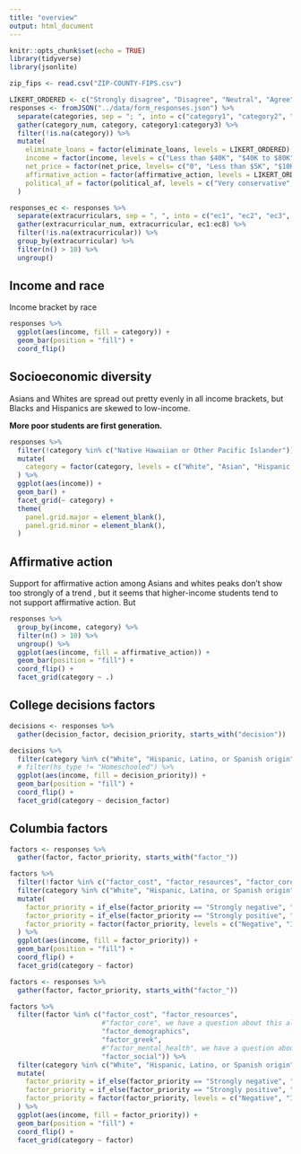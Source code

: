 ```yaml
---
title: "overview"
output: html_document
---
```


```r
knitr::opts_chunk$set(echo = TRUE)
library(tidyverse)
library(jsonlite)

zip_fips <- read.csv("ZIP-COUNTY-FIPS.csv")

LIKERT_ORDERED <- c("Strongly disagree", "Disagree", "Neutral", "Agree", "Strongly agree")
responses <- fromJSON("../data/form_responses.json") %>% 
  separate(categories, sep = "; ", into = c("category1", "category2", "category3")) %>% 
  gather(category_num, category, category1:category3) %>% 
  filter(!is.na(category)) %>%
  mutate(
    eliminate_loans = factor(eliminate_loans, levels = LIKERT_ORDERED),
    income = factor(income, levels = c("Less than $40K", "$40K to $80K", "$80K to $125K", "$125K to $250K", "$250K to $350K", "$350K to $500K", "Greater than $500K")),
    net_price = factor(net_price, levels= c("0", "Less than $5K", "$10K to $15K", "$15K to $20K", "$20K to $25K", "$25K to $30K", "$30K to $35K", "$35K to $40K", "$45K to $50K", "$50K to $55K", "$55K to $60K", "$60K to $65K", "$65K to $70K", "$70K to $75K", "More than $75K")),
    affirmative_action = factor(affirmative_action, levels = LIKERT_ORDERED),
    political_af = factor(political_af, levels = c("Very conservative", "Somewhat conservative", "Somewhat liberal", "Very liberal", "I don't know", "Neither conservative nor liberal"))
  )

responses_ec <- responses %>% 
  separate(extracurriculars, sep = ", ", into = c("ec1", "ec2", "ec3", "ec4", "ec5", "ec6", "ec7", "ec8")) %>% 
  gather(extracurricular_num, extracurricular, ec1:ec8) %>% 
  filter(!is.na(extracurricular)) %>% 
  group_by(extracurricular) %>% 
  filter(n() > 10) %>% 
  ungroup()
```

## Income and race

Income bracket by race
```r
responses %>%
  ggplot(aes(income, fill = category)) +
  geom_bar(position = "fill") +
  coord_flip()
```

## Socioeconomic diversity

Asians and Whites are spread out pretty evenly in all income brackets, but Blacks and Hispanics are skewed to low-income.

**More poor students are first generation.**
```r
responses %>% 
  filter(!category %in% c("Native Hawaiian or Other Pacific Islander")) %>% 
  mutate(
    category = factor(category, levels = c("White", "Asian", "Hispanic, Latino, or Spanish origin", "Black or African American", "American Indian or Alaskan Native", "Middle Eastern or North African"))
  ) %>% 
  ggplot(aes(income)) +
  geom_bar() +
  facet_grid(~ category) +
  theme(
    panel.grid.major = element_blank(),
    panel.grid.minor = element_blank(),
  )
```

## Affirmative action

Support for affirmative action among Asians and whites peaks don't show too strongly of a trend , but it seems that higher-income students tend to not support affirmative action. But
```r
responses %>% 
  group_by(income, category) %>% 
  filter(n() > 10) %>% 
  ungroup() %>% 
  ggplot(aes(income, fill = affirmative_action)) +
  geom_bar(position = "fill") +
  coord_flip() +
  facet_grid(category ~ .)
```

## College decisions factors

```r
decisions <- responses %>% 
  gather(decision_factor, decision_priority, starts_with("decision"))

decisions %>% 
  filter(category %in% c("White", "Hispanic, Latino, or Spanish origin", "Black or African American", "Asian")) %>%
  # filter(hs_type != "Homeschooled") %>% 
  ggplot(aes(income, fill = decision_priority)) +
  geom_bar(position = "fill") +
  coord_flip() +
  facet_grid(category ~ decision_factor)
```

## Columbia factors

```r
factors <- responses %>% 
  gather(factor, factor_priority, starts_with("factor_"))

factors %>% 
  filter(!factor %in% c("factor_cost", "factor_resources", "factor_core", "factor_abroad", "factor_research", "factor_extracurriculras", "factor_athletics")) %>% 
  filter(category %in% c("White", "Hispanic, Latino, or Spanish origin", "Black or African American", "Asian")) %>%
  mutate(
    factor_priority = if_else(factor_priority == "Strongly negative", "Negative", factor_priority),
    factor_priority = if_else(factor_priority == "Strongly positive", "Positive", factor_priority),
    factor_priority = factor(factor_priority, levels = c("Negative", "Indifferent", "Positive"))
  ) %>% 
  ggplot(aes(income, fill = factor_priority)) +
  geom_bar(position = "fill") +
  coord_flip() +
  facet_grid(category ~ factor)
```


```r
factors <- responses %>% 
  gather(factor, factor_priority, starts_with("factor_"))

factors %>% 
  filter(factor %in% c("factor_cost", "factor_resources",
                       #"factor_core", we have a question about this already
                       "factor_demographics",
                       "factor_greek",
                       #"factor_mental_health", we have a question about this already
                       "factor_social")) %>% 
  filter(category %in% c("White", "Hispanic, Latino, or Spanish origin", "Black or African American", "Asian")) %>%
  mutate(
    factor_priority = if_else(factor_priority == "Strongly negative", "Negative", factor_priority),
    factor_priority = if_else(factor_priority == "Strongly positive", "Positive", factor_priority),
    factor_priority = factor(factor_priority, levels = c("Negative", "Indifferent", "Positive"))
  ) %>% 
  ggplot(aes(income, fill = factor_priority)) +
  geom_bar(position = "fill") +
  coord_flip() +
  facet_grid(category ~ factor)
```


